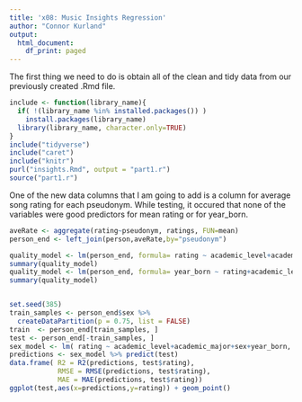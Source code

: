 ```yaml
---
title: 'x08: Music Insights Regression'
author: "Connor Kurland"
output:
  html_document:
    df_print: paged
---
```


The first thing we need to do is obtain all of the clean and tidy data from our previously created .Rmd file.  

```r
include <- function(library_name){
  if( !(library_name %in% installed.packages()) )
    install.packages(library_name) 
  library(library_name, character.only=TRUE)
}
include("tidyverse")
include("caret")
include("knitr")
purl("insights.Rmd", output = "part1.r")
source("part1.r")
```


One of the new data columns that I am going to add is a column for average song rating for each pseudonym.
While testing, it occured that none of the variables were good predictors for mean rating or for year_born.   

```R

aveRate <- aggregate(rating~pseudonym, ratings, FUN=mean)
person_end <- left_join(person,aveRate,by="pseudonym")

quality_model <- lm(person_end, formula= rating ~ academic_level+academic_major+sex+year_born)
summary(quality_model)
quality_model <- lm(person_end, formula= year_born ~ rating+academic_level+academic_major+sex)
summary(quality_model)


set.seed(385)
train_samples <- person_end$sex %>%
  createDataPartition(p = 0.75, list = FALSE)
train  <- person_end[train_samples, ]
test <- person_end[-train_samples, ]
sex_model <- lm( rating ~ academic_level+academic_major+sex+year_born, data = person_end)
predictions <- sex_model %>% predict(test)
data.frame( R2 = R2(predictions, test$rating),
            RMSE = RMSE(predictions, test$rating),
            MAE = MAE(predictions, test$rating))
ggplot(test,aes(x=predictions,y=rating)) + geom_point()
```













